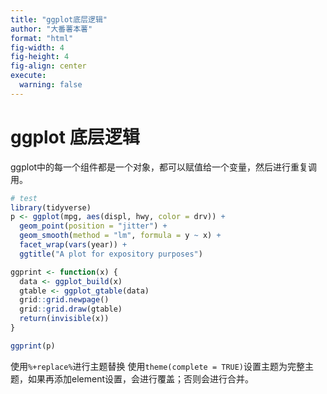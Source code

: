 ```yaml
---
title: "ggplot底层逻辑"
author: "大番薯本薯"
format: "html"
fig-width: 4
fig-height: 4
fig-align: center
execute:
  warning: false
---
```


# ggplot 底层逻辑

ggplot中的每一个组件都是一个对象，都可以赋值给一个变量，然后进行重复调用。

```r
# test
library(tidyverse)
p <- ggplot(mpg, aes(displ, hwy, color = drv)) +
  geom_point(position = "jitter") +
  geom_smooth(method = "lm", formula = y ~ x) +
  facet_wrap(vars(year)) +
  ggtitle("A plot for expository purposes")

ggprint <- function(x) {
  data <- ggplot_build(x)
  gtable <- ggplot_gtable(data)
  grid::grid.newpage()
  grid::grid.draw(gtable)
  return(invisible(x))
}

ggprint(p)
```


使用`%+replace%`进行主题替换
使用` theme(complete = TRUE)`设置主题为完整主题，如果再添加element设置，会进行覆盖；否则会进行合并。

